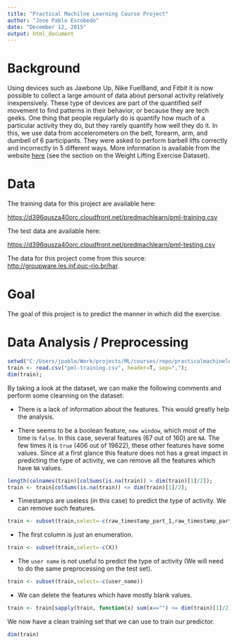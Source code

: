 ```yaml
---
title: "Practical Machilne Learning Course Project"
author: "Jose Pablo Escobedo"
date: "December 12, 2015"
output: html_document
---
```


# Background

Using devices such as Jawbone Up, Nike FuelBand, and Fitbit it is now possible to collect a large amount of data about personal activity relatively inexpensively. These type of devices are part of the quantified self movement to find patterns in their behavior, or because they are tech geeks. 
One thing that people regularly do is quantify how much of a particular activity they do, but they rarely quantify how well they do it. 
In this, we use data from accelerometers on the belt, forearm, arm, and dumbell of 6 participants. They were asked to perform barbell lifts correctly and incorrectly in 5 different ways. More information is available from the website [here](http://groupware.les.inf.puc-rio.br/har) (see the section on the Weight Lifting Exercise Dataset). 

# Data
The training data for this project are available here: 

[https://d396qusza40orc.cloudfront.net/predmachlearn/pml-training.csv](https://d396qusza40orc.cloudfront.net/predmachlearn/pml-training.csv)

The test data are available here: 

[https://d396qusza40orc.cloudfront.net/predmachlearn/pml-testing.csv](https://d396qusza40orc.cloudfront.net/predmachlearn/pml-testing.csv)

The data for this project come from this source: [http://groupware.les.inf.puc-rio.br/har](http://groupware.les.inf.puc-rio.br/har). 

# Goal

The goal of this project is to predict the manner in which  did the exercise.

# Data Analysis / Preprocessing


```r
setwd("C:/Users/jpablo/Work/projects/ML/courses/repo/practicalmachinelearning")
train <- read.csv("pml-training.csv", header=T, sep=",");
dim(train);
```

By taking a look at the dataset, we can make the following comments and perform some cleanning on the dataset:

* There is a lack of information about the features. This would greatly help the analysis.

* There seems to be a boolean feature, `new window`, which most of the time is `false`. In this case, several features (67 out of 160) are `NA`. The few times it is `true` (406 out of 19622), these other features have some values. Since at a first glance this feature does not has a great impact in predicting the type of activity, we can remove all the features which have `NA` values.

```r
length(colnames(train)[colSums(is.na(train)) > dim(train)[1]/2]);
train <- train[colSums(is.na(train)) <= dim(train)[1]/2];
```

* Timestamps are useless (in this case) to predict the type of activity. We can remove such features.

```r
train <- subset(train,select=-c(raw_timestamp_part_1,raw_timestamp_part_2,cvtd_timestamp))
```

* The first column is just an enumeration.

```r
train <- subset(train,select=-c(X))
```

* The `user name` is not useful to predict the type of activity (We will need to do the same preprocessing on the test set).

```r
train <- subset(train,select=-c(user_name))
```

* We can delete the features which have mostly blank values.

```r
train <- train[sapply(train, function(x) sum(x=="") <= dim(train)[1]/2)]
```

We now have a clean training set that we can use to train our predictor.

```r
dim(train)

```
